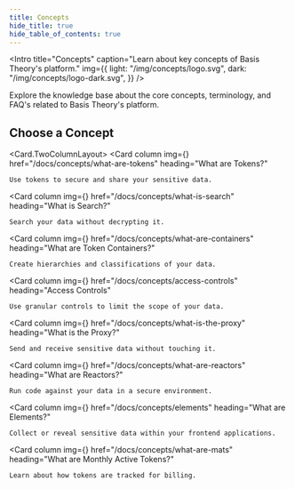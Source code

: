 ```yaml
---
title: Concepts
hide_title: true
hide_table_of_contents: true
---
```



<Intro
  title="Concepts"
  caption="Learn about key concepts of Basis Theory's platform."
  img={{
    light: "/img/concepts/logo.svg",
    dark: "/img/concepts/logo-dark.svg",
  }}
/>

Explore the knowledge base about the core concepts, terminology, and FAQ's related to Basis Theory's platform.

## Choose a Concept

<Card.TwoColumnLayout>
  <Card
    column
    img={<Info />}
    href="/docs/concepts/what-are-tokens"
    heading="What are Tokens?"
  >
    Use tokens to secure and share your sensitive data.
  </Card>

  <Card
    column
    img={<Info />}
    href="/docs/concepts/what-is-search"
    heading="What is Search?"
  >
    Search your data without decrypting it.
  </Card>

  <Card
    column
    img={<Info />}
    href="/docs/concepts/what-are-containers"
    heading="What are Token Containers?"
  >
    Create hierarchies and classifications of your data.
  </Card>

  <Card
    column
    img={<Info />}
    href="/docs/concepts/access-controls"
    heading="Access Controls"
  >
    Use granular controls to limit the scope of your data.
  </Card>

  <Card
    column
    img={<Info />}
    href="/docs/concepts/what-is-the-proxy"
    heading="What is the Proxy?"
  >
    Send and receive sensitive data without touching it.
  </Card>

  <Card
    column
    img={<Info />}
    href="/docs/concepts/what-are-reactors"
    heading="What are Reactors?"
  >
    Run code against your data in a secure environment.
  </Card>

  <Card
    column
    img={<Info />}
    href="/docs/concepts/elements"
    heading="What are Elements?"
  >
    Collect or reveal sensitive data within your frontend applications.
  </Card>

  <Card
    column
    img={<Info />}
    href="/docs/concepts/what-are-mats"
    heading="What are Monthly Active Tokens?"
  >
    Learn about how tokens are tracked for billing.
  </Card>
</Card.TwoColumnLayout>
